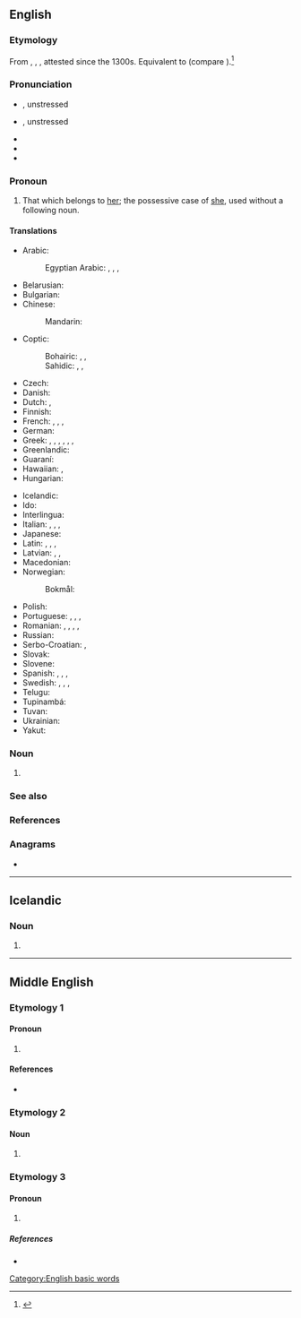 {{also|her's|Hers|Her's}}
==English==
{{wikipedia}}

===Etymology===
From {{etyl|enm|en}} {{m|enm|hires}}, {{m|enm|heres}}, {{m|enm|hers}}, attested since the 1300s. Equivalent to {{suffix|en|her|s}} (compare {{m|en|-'s}}).<ref>{{R:Etymonline}}</ref>

===Pronunciation===
* {{a|UK}} {{IPA|en|/ˈhɜːz/}}, unstressed {{IPA|en|/əz/}}
* {{a|US}} {{IPA|en|/ˈhɝz/}}, unstressed {{IPA|en|/ɚz/}}
* {{audio|en|en-us-hers.ogg|Audio (US)}}
* {{audio|en|LL-Q1860 (eng)-Nattes à chat-hers.wav|Audio}}
* {{rhymes|en|ɜː(ɹ)z}}

===Pronoun===
{{head|en|pronoun|cat2=possessive pronouns|cat3=third person pronouns}}

# That which belongs to [[her]]; the possessive case of [[she]], used without a following noun.

====Translations====
{{trans-top|that which belongs to her}}
* Arabic: {{t|ar|لَهَا|m}}
*: Egyptian Arabic: {{t|arz|لها|tr=lihā|sc=Arab}}, {{t|arz|بتاعها|m|tr=betāʿhā|sc=Arab}}, {{t|arz|بتاعتها|f|tr=betāʿethā|sc=Arab}}, {{t|arz|بتوعها|p|tr=betōʿhā|sc=Arab}}
* Belarusian: {{t|be|яе́}}
* Bulgarian: {{t|bg|не́ин}}
* Chinese:
*: Mandarin: {{t+|cmn|她|alt=她的|tr=tā-de|sc=Hani}}
* Coptic:
*: Bohairic: {{t|cop|ⲫⲱⲥ|m}}, {{t|cop|ⲑⲱⲥ|f}}, {{t|cop|ⲛⲟⲩⲥ|p}}
*: Sahidic: {{t|cop|ⲡⲱⲥ|m}}, {{t|cop|ⲧⲱⲥ|f}}, {{t|cop|ⲛⲟⲩⲥ|p}}
* Czech: {{t+|cs|její}}
* Danish: {{t+|da|hendes}}
* Dutch: {{t|nl|het hare}}, {{t|nl|de hare}}
* Finnish: {{t+|fi|hänen}}
* French: {{t|fr|le sien|m-s}}, {{t|fr|la sienne|f-s}}, {{t|fr|les siens|m-p}}, {{t|fr|les siennes|f-p}}
* German: {{t+|de|ihr}}
* Greek: {{t+|el|δικός|alt=δικός της|m}}, {{t|el|δικιά|alt=δικιά της|f}}, {{t+|el|δική|alt=δική της|f}}, {{t|el|δικό|alt=δικό της|n}}, {{t|el|δικοί|alt=δικοί της|m-p}}, {{t|el|δικές|alt=δικές της|f-p}}, {{t|el|δικά|alt=δικά της|n-p}}
* Greenlandic: {{t|kl|uuma}}
* Guaraní: {{t|gn|imba'e}}
* Hawaiian: {{t|haw|ona}}, {{t|haw|āna}}
* Hungarian: {{t+|hu|övé}}
{{trans-mid}}
* Icelandic: {{t+|is|hennar}}
* Ido: {{t+|io|elua}}
* Interlingua: {{t|ia|sue}}
* Italian: {{t|it|il suo|m-s}}, {{t|it|la sua|f-s}}, {{t|it|i suoi|m-p}}, {{t|it|le sue|f-p}}
* Japanese: {{t+|ja|彼女|alt=彼女の|tr=かのじょの, kanojo no}}
* Latin: {{t+|la|suus}}, {{t+|la|eius}}, {{t|la|illius}}, {{t+|la|huius}}
* Latvian: {{t+|lv|viņas}}, {{t|lv|viņējs}}, {{t|lv|viņējais}}
* Macedonian: {{t|mk|нејзин}}
* Norwegian:
*: Bokmål: {{t+|nb|hennes}}
* Polish: {{t+|pl|jej}}
* Portuguese: {{t|pt|o seu|m}}, {{t|pt|a sua|f}}, {{t|pt|[[o]] [[dela]]|m}}, {{t|pt|[[a]] [[dela]]|f}}
* Romanian: {{t+|ro|ei|alt=a ei|f}}, {{t+|ro|său|alt=al său|m}}, {{t|ro|sa|alt=a sa|f}}, {{t|ro|săi|alt=ai săi|m-p}}, {{t+|ro|sale|alt=ale sale|f-p}}
* Russian: {{t+|ru|её}}
* Serbo-Croatian: {{t|sh|њен|sc=Cyrl}}, {{t|sh|njen}}
* Slovak: {{t|sk|jej}}
* Slovene: {{t+|sl|njén}}
* Spanish: {{t|es|el suyo|m}}, {{t|es|los suyos|m-p}}, {{t|es|la suya|f}}, {{t|es|las suyas|f-p}}
* Swedish: {{t+|sv|hennes}}, {{qualifier|reflexive}} {{t+|sv|sin|c}}, {{t+|sv|sitt|n}}, {{t+|sv|sina|p}}
* Telugu: {{t|te|ఆమెది}}
* Tupinambá: {{t|tpn|i mba'e}}
* Tuvan: {{t|tyv|ооңуу}}
* Ukrainian: {{t+|uk|її́}}
* Yakut: {{t|sah|киниэнэ}}
{{trans-bottom}}

===Noun===
{{head|en|noun form}}

# {{plural of|en|her}}

===See also===
{{English personal pronouns}}

===References===
<references/>

===Anagrams===
* {{anagrams|en|a=ehrs|HSer|RSeH|Resh|Sher|ersh|resh}}

[[Category:English basic words]]

----

==Icelandic==

===Noun===
{{is-noun form}}

# {{inflection of|is|her||indef|gen|s}}

----

==Middle English==

===Etymology 1===

====Pronoun====
{{head|enm|pronoun}}

# {{alt form|enm|hires}}

====References====
* {{R:MED Online|entry= hires, (pron.) |id=MED20868 |accessdate=10 May 2018}}

===Etymology 2===

====Noun====
{{head|enm|noun}}

# {{alternative form of|enm|ars}}

===Etymology 3===

====Pronoun====
{{head|enm|pronoun}}

# {{alt form|enm|heres}}

=====References=====
* {{R:MED Online|entry= heres, (pron.) |id=MED20508 |accessdate=12 June 2018}}